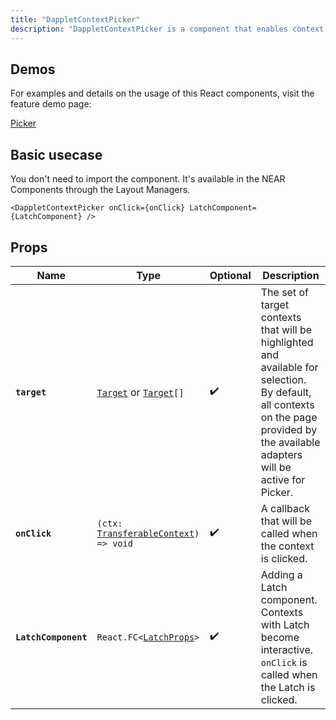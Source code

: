 ```yaml
---
title: "DappletContextPicker"
description: "DappletContextPicker is a component that enables context picking mode, provides latches for specific contexts, and onClick callback functions."
---
```


## Demos[​](#demos "Direct link to Demos")

<Check>
  For examples and details on the usage of this React components, visit the feature demo page:

  [Picker](/docs/features/picker)
</Check>

## Basic usecase[​](#basic-usecase "Direct link to Basic usecase")

You don't need to import the component. It's available in the NEAR Components through the Layout Managers.

```
<DappletContextPicker onClick={onClick} LatchComponent={LatchComponent} />
```

## Props[​](#props "Direct link to Props")

| Name                 | Type                                                                       | Optional | Description                                                                                                                                                                         |
| -------------------- | -------------------------------------------------------------------------- | -------- | ----------------------------------------------------------------------------------------------------------------------------------------------------------------------------------- |
| **`target`**         | [`Target`](/docs/api/target) or [`Target`](/docs/api/target)`[]`           | ✔️       | The set of target contexts that will be highlighted and available for selection. By default, all contexts on the page provided by the available adapters will be active for Picker. |
| **`onClick`**        | `(ctx: `[`TransferableContext`](/docs/api/transferable-context)`) => void` | ✔️       | A callback that will be called when the context is clicked.                                                                                                                         |
| **`LatchComponent`** | `React.FC<`[`LatchProps`](/docs/api/latch-props)`>`                        | ✔️       | Adding a Latch component. Contexts with Latch become interactive. `onClick` is called when the Latch is clicked.                                                                    |
